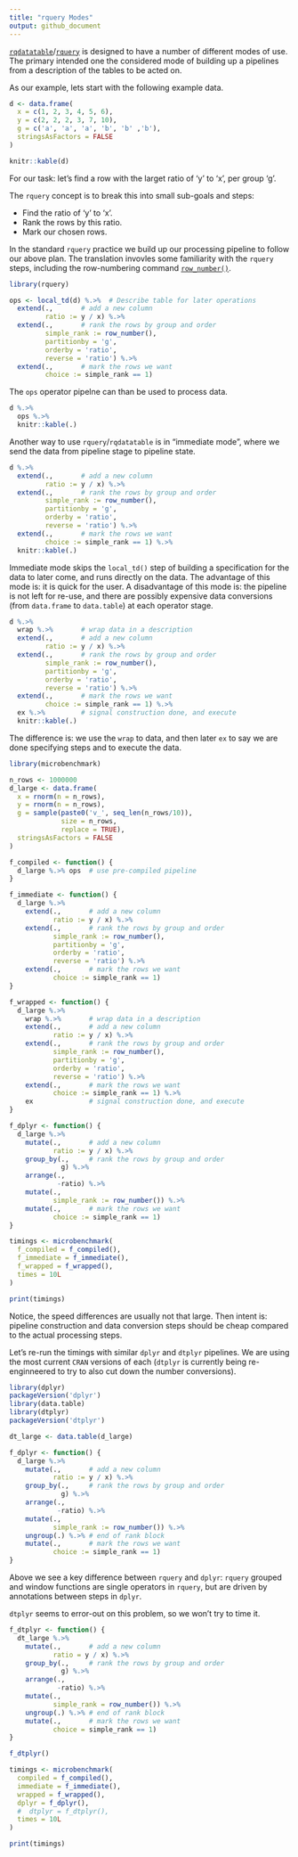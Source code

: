 ```yaml
---
title: "rquery Modes"
output: github_document
---
```


[`rqdatatable`](https://github.com/WinVector/rqdatatable)/[`rquery`](https://github.com/WinVector/rquery) is designed to have a number of different modes of use.  The primary intended one the considered mode of building up a pipelines from a description of the tables to be acted on.

As our example, lets start with the following example data.

```r
d <- data.frame(
  x = c(1, 2, 3, 4, 5, 6),
  y = c(2, 2, 2, 3, 7, 10),
  g = c('a', 'a', 'a', 'b', 'b' ,'b'),
  stringsAsFactors = FALSE
)

knitr::kable(d)
```

For our task: let's find a row with the larget ratio of 'y' to 'x', per group 'g'.

The `rquery` concept is to break this into small sub-goals and steps:

 * Find the ratio of 'y' to 'x'.
 * Rank the rows by this ratio.
 * Mark our chosen rows.

In the standard `rquery` practice we build up our processing pipeline to follow our above plan.  The translation invovles some familiarity with the `rquery` steps, including the row-numbering command [`row_number()`](https://github.com/WinVector/rquery/blob/master/Examples/WindowFunctions/WindowFunctions.md).

```r
library(rquery)

ops <- local_td(d) %.>%  # Describe table for later operations
  extend(.,       # add a new column
         ratio := y / x) %.>%
  extend(.,       # rank the rows by group and order
         simple_rank := row_number(),
         partitionby = 'g',
         orderby = 'ratio',
         reverse = 'ratio') %.>%
  extend(.,       # mark the rows we want
         choice := simple_rank == 1)
```

The `ops` operator pipelne can than be used to process data.

```r
d %.>%
  ops %.>%
  knitr::kable(.)
```


Another way to use `rquery`/`rqdatatable` is in "immediate mode", where we send the data from pipeline stage to pipeline state.

```r
d %.>%
  extend(.,       # add a new column
         ratio := y / x) %.>%
  extend(.,       # rank the rows by group and order
         simple_rank := row_number(),
         partitionby = 'g',
         orderby = 'ratio',
         reverse = 'ratio') %.>%
  extend(.,       # mark the rows we want
         choice := simple_rank == 1) %.>%
  knitr::kable(.)
```

Immediate mode skips the `local_td()` step of building a specification for the data to later come, and runs directly on the data.  The advantage of this mode is: it is quick for the user. A disadvantage of this mode is: the pipeline is not left for re-use, and there are possibly expensive data conversions (from `data.frame` to `data.table`) at each operator stage.

```r
d %.>%
  wrap %.>%       # wrap data in a description
  extend(.,       # add a new column
         ratio := y / x) %.>%
  extend(.,       # rank the rows by group and order
         simple_rank := row_number(),
         partitionby = 'g',
         orderby = 'ratio',
         reverse = 'ratio') %.>%
  extend(.,       # mark the rows we want
         choice := simple_rank == 1) %.>%
  ex %.>%         # signal construction done, and execute
  knitr::kable(.)
```

The difference is: we use the `wrap` to data, and then later `ex` to say we are done specifying steps and to execute the data.

```r
library(microbenchmark)

n_rows <- 1000000
d_large <- data.frame(
  x = rnorm(n = n_rows),
  y = rnorm(n = n_rows),
  g = sample(paste0('v_', seq_len(n_rows/10)), 
             size = n_rows, 
             replace = TRUE),
  stringsAsFactors = FALSE
)

f_compiled <- function() {
  d_large %.>% ops  # use pre-compiled pipeline
}

f_immediate <- function() {
  d_large %.>%
    extend(.,       # add a new column
           ratio := y / x) %.>%
    extend(.,       # rank the rows by group and order
           simple_rank := row_number(),
           partitionby = 'g',
           orderby = 'ratio',
           reverse = 'ratio') %.>%
    extend(.,       # mark the rows we want
           choice := simple_rank == 1)
}

f_wrapped <- function() {
  d_large %.>%
    wrap %.>%       # wrap data in a description
    extend(.,       # add a new column
           ratio := y / x) %.>%
    extend(.,       # rank the rows by group and order
           simple_rank := row_number(),
           partitionby = 'g',
           orderby = 'ratio',
           reverse = 'ratio') %.>%
    extend(.,       # mark the rows we want
           choice := simple_rank == 1) %.>%
    ex              # signal construction done, and execute
}

f_dplyr <- function() {
  d_large %.>%
    mutate(.,       # add a new column
           ratio := y / x) %.>%
    group_by(.,     # rank the rows by group and order
             g) %.>%
    arrange(.,
            -ratio) %.>%
    mutate(.,      
           simple_rank := row_number()) %.>%
    mutate(.,       # mark the rows we want
           choice := simple_rank == 1)
}

timings <- microbenchmark(
  f_compiled = f_compiled(),
  f_immediate = f_immediate(),
  f_wrapped = f_wrapped(),
  times = 10L
)

print(timings)
```

Notice, the speed differences are usually not that large.  Then intent is: pipeline construction and data conversion steps should be cheap compared to the actual processing steps.

Let's re-run the timings with similar `dplyr` and `dtplyr` pipelines.  We are using the most current `CRAN` versions of each (`dtplyr` is currently being re-enginneered to try to also cut down the number conversions).

```r
library(dplyr)
packageVersion('dplyr')
library(data.table)
library(dtplyr)
packageVersion('dtplyr')

dt_large <- data.table(d_large)

f_dplyr <- function() {
  d_large %.>%
    mutate(.,       # add a new column
           ratio := y / x) %.>%
    group_by(.,     # rank the rows by group and order
             g) %.>%
    arrange(.,
            -ratio) %.>%
    mutate(.,      
           simple_rank := row_number()) %.>%
    ungroup(.) %.>% # end of rank block
    mutate(.,       # mark the rows we want
           choice := simple_rank == 1)
}
```

Above we see a key difference between `rquery` and `dplyr`: `rquery` grouped and window functions are single operators in `rquery`, but are driven by annotations between steps in `dplyr`.

`dtplyr` seems to error-out on this problem, so we won't try to time it.

```r
f_dtplyr <- function() {
  dt_large %.>%
    mutate(.,       # add a new column
           ratio = y / x) %.>%
    group_by(.,     # rank the rows by group and order
             g) %.>%
    arrange(.,
            -ratio) %.>%
    mutate(.,      
           simple_rank = row_number()) %.>%
    ungroup(.) %.>% # end of rank block
    mutate(.,       # mark the rows we want
           choice = simple_rank == 1)
}

f_dtplyr()
```


```r
timings <- microbenchmark(
  compiled = f_compiled(),
  immediate = f_immediate(),
  wrapped = f_wrapped(),
  dplyr = f_dplyr(),
  #  dtplyr = f_dtplyr(),
  times = 10L
)

print(timings)
```


